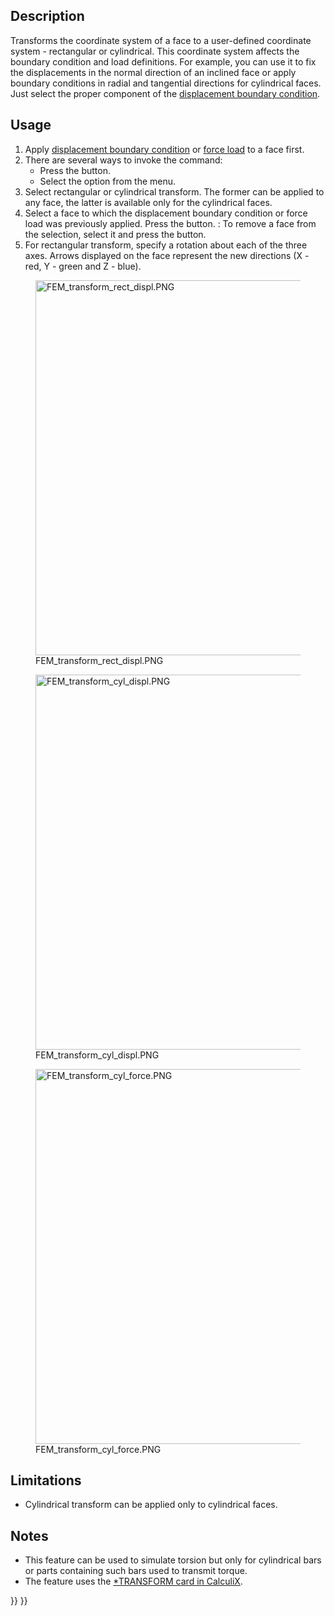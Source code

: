 <languages/>
<translate>

<!--T:4-->
{{Docnav
|[[FEM_ConstraintSectionPrint|Constraint section print]]
|[[FEM_ConstraintFixed|Constraint fixed]]
|[[FEM_Workbench|FEM]]
|IconL=FEM_ConstraintSectionPrint.svg
|IconR=FEM_ConstraintFixed.svg
|IconC=Workbench_FEM.svg
}}

<!--T:1-->
{{GuiCommandContainer|
{{GuiCommand
|Name=FEM ConstraintTransform
|MenuLocation=Model → Geometrical analysis features → Local coordinate system
|Workbenches=[[FEM_Workbench|FEM]]
|SeeAlso=[[FEM_ConstraintPlaneRotation|FEM Constraint plane rotation]]
}}
{{GuiCommandFemInfo
|Solvers=CalculiX
}}
}}

==Description== <!--T:2-->

<!--T:9-->
Transforms the coordinate system of a face to a user-defined coordinate system - rectangular or cylindrical. This coordinate system affects the boundary condition and load definitions. For example, you can use it to fix the displacements in the normal direction of an inclined face or apply boundary conditions in radial and tangential directions for cylindrical faces. Just select the proper component of the [[FEM_ConstraintDisplacement|displacement boundary condition]].

==Usage== <!--T:8-->

<!--T:10-->
# Apply [[FEM_ConstraintDisplacement|displacement boundary condition]] or [[FEM_ConstraintForce|force load]] to a face first.
# There are several ways to invoke the command:
#* Press the {{Button|[[Image:FEM_ConstraintTransform.svg|16px]] [[FEM_ConstraintTransform|Local coordinate system]]}} button.
#* Select the {{MenuCommand|Model → Geometrical analysis features → [[Image:FEM_ConstraintTransform.svg|16px]] Local coordinate system}} option from the menu.
# Select rectangular or cylindrical transform. The former can be applied to any face, the latter is available only for the cylindrical faces.
# Select a face to which the displacement boundary condition or force load was previously applied. Press the {{Button|Add}} button. {{Version|1.1}}: To remove a face from the selection, select it and press the {{Button|Remove}} button.
# For rectangular transform, specify a rotation about each of the three axes. Arrows displayed on the face represent the new directions (X - red, Y - green and Z - blue).

<!--T:15-->
[[Image:FEM_transform_rect_displ.PNG|600px]]

<!--T:16-->
{{Caption|Rectangular local coordinate system defined for an inclined face. Long thin arrows indicate the global coordinate system, short thick ones represent the local one. Displacement boundary condition with fixed Z displacement (blue axis - perpendicular to the face in the local coordinate system) was applied first (hidden in the picture). This simulates roller support with the part being able to slide along that face.}}

<!--T:17-->
[[Image:FEM_transform_cyl_displ.PNG|600px]]

<!--T:18-->
{{Caption|Cylindrical transformation for a cylindrical face. Global X direction (red) always becomes the local radial direction. Fixing it via displacement boundary condition prevents radial expansion but not rotation around the hole. That would require fixing the tangential direction (Y in global axes). The third direction (global Z) is axial.}}

<!--T:19-->
[[Image:FEM_transform_cyl_force.PNG|600px]]

<!--T:20-->
{{Caption|Cylindrical transformation for a cylindrical face. Force (purple arrows) applied in the global Y direction becomes force applied in the tangential direction - torque. The shaft is twisted.}}

==Limitations== <!--T:11--> 

<!--T:12-->
* Cylindrical transform can be applied only to cylindrical faces.

==Notes== <!--T:13--> 

<!--T:14-->
* This feature can be used to simulate torsion but only for cylindrical bars or parts containing such bars used to transmit torque.
* The feature uses the [https://web.mit.edu/calculix_v2.7/CalculiX/ccx_2.7/doc/ccx/node253.html *TRANSFORM card in CalculiX].


<!--T:5-->
{{Docnav
|[[FEM_ConstraintSectionPrint|Constraint section print]]
|[[FEM_ConstraintFixed|Constraint fixed]]
|[[FEM_Workbench|FEM]]
|IconL=FEM_ConstraintSectionPrint.svg
|IconR=FEM_ConstraintFixed.svg
|IconC=Workbench_FEM.svg
}}

</translate>
{{FEM_Tools_navi{{#translation:}}}}
{{Userdocnavi{{#translation:}}}}